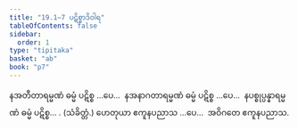 ```yaml
---
title: "19.1–7 ပဋိစ္စာဒိဝါရ"
tableOfContents: false
sidebar:
  order: 1
type: "tipitaka"
basket: "ab"
book: "p7"
---
```



<DynamicBreadcrumb />

<Division number="33" book="p7" e="ch" v="40" p="71">

<Paragraph number="72" book="p7">
နအတီတာရမ္မဏံ ဓမ္မံ ပဋိစ္စ …ပေ…  နအနာဂတာရမ္မဏံ ဓမ္မံ ပဋိစ္စ …ပေ…  နပစ္စုပ္ပန္နာရမ္မဏံ ဓမ္မံ ပဋိစ္စ… . (သံခိတ္တံ.)
</Paragraph>

<Paragraph number="73" book="p7">
ဟေတုယာ ဧကူနပညာသ …ပေ…  အဝိဂတေ ဧကူနပညာသ.
</Paragraph>
</Division>
